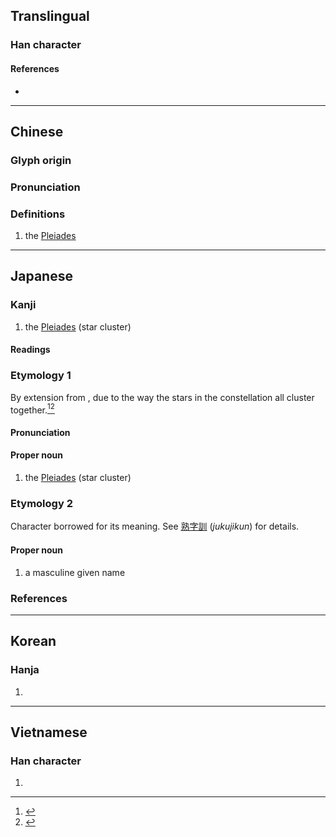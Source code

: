 {{character info/new}}
==Translingual==

===Han character===
{{Han char|rn=72|rad=日|as=05|sn=9|four=60727|canj=AHHL|ids=⿱日卯}}

====References====
* {{Han ref|kx=0494.060|dkj=13865|dj=0858.120|hdz=21503.020|uh=6634|ud=26164|bh=CEF6|bd=52982}}

----

==Chinese==
{{zh-forms}}

===Glyph origin===
{{Han etym}}

===Pronunciation===
{{zh-pron
|m=Mǎo
|c=maau5
|h=pfs=
|md=
|mn=
|w=
|mc=y
|oc=y
|cat=pn
}}

===Definitions===
{{zh-hanzi}}

# the [[Pleiades]] {{gloss|star cluster}}

----

==Japanese==

===Kanji===
{{ja-kanji|grade=n|rs=日05}}

# the [[Pleiades]] (star cluster)

====Readings====
{{ja-readings
|goon=みょう<めう
|kanon=ぼう<ばう
|kun=すばる-
|nanori=すまる, たかし, のぼる
}}

===Etymology 1===
{{ja-kanjitab|yomi=k|すばる}}

By extension from {{m|ja|統ばる||to bunch together; to unite|tr=subaru}}, due to the way the stars in the constellation all cluster together.<ref name="KDJ">{{R:Kokugo Dai Jiten}}</ref><ref name="DJR">{{R:Daijirin}}</ref>

====Pronunciation====
{{ja-pron|yomi=k|すばる|acc=1|acc_ref=DJR}}

====Proper noun====
{{ja-pos|proper|すばる}}

# the [[Pleiades]] (star cluster)

===Etymology 2===
Character borrowed for its meaning. See [[熟字訓]] (''jukujikun'') for details.

====Proper noun====
{{ja-pos|proper|すまる}}

{{ja-pos|proper|たかし}}

{{ja-pos|proper|のぼる}}

# a masculine given name

===References===
<references/>

----

==Korean==

===Hanja===
{{ko-hanja|hangeul=[[묘]]|eumhun=|mr=myo|y=myo}}

# {{defn|lang=ko|sort=日05}}

----

==Vietnamese==

===Han character===
{{vi-hantu|[[mão]], [[máu]]|rs=日05}}

# {{defn|lang=vi|sort=日05}}